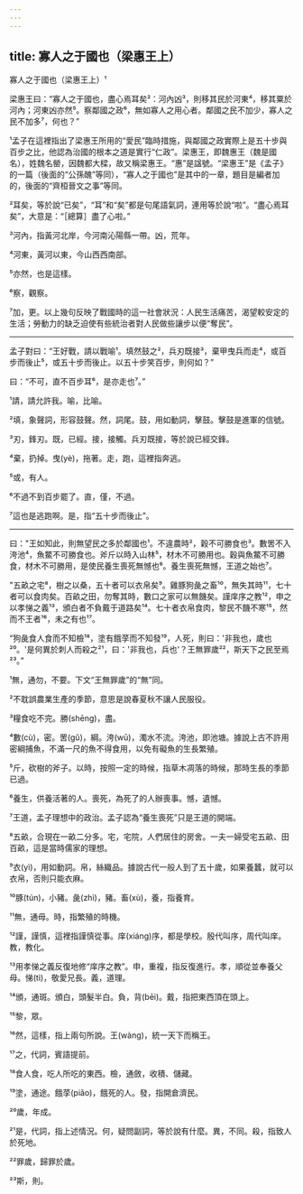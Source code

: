 ```yaml
---
---
---
```

title: 寡人之于國也（梁惠王上）
---




寡人之于國也（梁惠王上）¹

梁惠王曰：“寡人之于國也，盡心焉耳矣²：河內凶³，則移其民於河東⁴，移其粟於河內；河東凶亦然⁵。察鄰國之政⁶，無如寡人之用心者。鄰國之民不加少，寡人之民不加多⁷，何也？”

¹孟子在這裡指出了梁惠王所用的“愛民”臨時措施，與鄰國之政實際上是五十步與百步之比，他認為治國的根本之道是實行“仁政”。梁惠王，即魏惠王（魏是國名），姓魏名罃，因魏都大樑，故又稱梁惠王。“惠”是諡號。“梁惠王”是《孟子》的一篇（後面的“公孫醜”等同），“寡人之于國也”是其中的一章，題目是編者加的，後面的“齊桓晉文之事”等同。

²耳矣，等於說“已矣”，“耳”和“矣”都是句尾語氣詞，連用等於說“啦”。“盡心焉耳矣”，大意是：“［總算］盡了心啦。”

³河內，指黃河北岸，今河南沁陽縣一帶。凶，荒年。

⁴河東，黃河以東，今山西西南部。

⁵亦然，也是這樣。

⁶察，觀察。

⁷加，更。以上幾句反映了戰國時的這一社會狀況：人民生活痛苦，渴望較安定的生活；勞動力的缺乏迫使有些統治者對人民做些讓步以便“奪民”。



--------------------

孟子對曰：“王好戰，請以戰喻¹。填然鼓之²，兵刃既接³，棄甲曳兵而走⁴，或百步而後止⁵，或五十步而後止。以五十步笑百步，則何如？”

曰：“不可，直不百步耳⁶，是亦走也⁷。”

¹請，請允許我。喻，比喻。

²填，象聲詞，形容鼓聲。然，詞尾。鼓，用如動詞，擊鼓。擊鼓是進軍的信號。

³刃，鋒刃。既，已經。接，接觸。兵刃既接，等於說已經交鋒。

⁴棄，扔掉。曳(yè)，拖著。走，跑，這裡指奔逃。

⁵或，有人。

⁶不過不到百步罷了。直，僅，不過。

⁷這也是逃跑啊。是，指“五十步而後止”。



--------------------

曰："王如知此，則無望民之多於鄰國也¹。不違農時²，穀不可勝食也³。數罟不入洿池⁴，魚鱉不可勝食也。斧斤以時入山林⁵，材木不可勝用也。穀與魚鱉不可勝食，材木不可勝用，是使民養生喪死無憾也⁶。養生喪死無憾，王道之始也⁷。

"五畝之宅⁸，樹之以桑，五十者可以衣帛矣⁹。雞豚狗彘之畜¹⁰，無失其時¹¹，七十者可以食肉矣。百畝之田，勿奪其時，數口之家可以無饑矣。謹庠序之教¹²，申之以孝悌之義¹³，頒白者不負戴于道路矣¹⁴。七十者衣帛食肉，黎民不饑不寒¹⁵，然而不王者¹⁶，未之有也¹⁷。

“狗彘食人食而不知檢¹⁸，塗有餓莩而不知發¹⁹，人死，則曰：'非我也，歲也²⁰。'是何異於刺人而殺之²¹，曰：'非我也，兵也'？王無罪歲²²，斯天下之民至焉²³。”

¹無，通勿，不要。下文“王無罪歲”的“無”同。

²不耽誤農業生產的季節，意思是說春夏秋不讓人民服役。

³糧食吃不完。勝(shēng)，盡。

⁴數(cù)，密。罟(gǔ)，綱。洿(wū)，濁水不流。洿池，即池塘。據說上古不許用密綱捕魚，不滿一尺的魚不得食用，以免有礙魚的生長繁殖。

⁵斤，砍樹的斧子。以時，按照一定的時候，指草木凋落的時候，那時生長的季節已過。

⁶養生，供養活著的人。喪死，為死了的人辦喪事。憾，遺憾。

⁷王道，孟子理想中的政治。孟子認為“養生喪死”只是王道的開端。

⁸五畝，合現在一畝二分多。宅，宅院，人們居住的房舍。一夫一婦受宅五畝、田百畝，這是當時儒家的理想。

⁹衣(yì)，用如動詞。帛，絲織品。據說古代一般人到了五十歲，如果養蠶，就可以衣帛，否則只能衣麻。

¹⁰豚(tún)，小豬。彘(zhì)，豬。畜(xù)，養，指養育。

¹¹無，通毋。時，指繁殖的時機。

¹²謹，謹慎，這裡指謹慎從事。庠(xiáng)序，都是學校。殷代叫序，周代叫庠。教，教化。

¹³用孝悌之義反復地修“庠序之教”。申，重複，指反復進行。孝，順從並奉養父母。悌(tì)，敬愛兄長。義，道理。

¹⁴頒，通斑。頒白，頭髮半白。負，背(bēi)。戴，指把東西頂在頭上。

¹⁵黎，眾。

¹⁶然，這樣，指上兩句所說。王(wàng)，統一天下而稱王。

¹⁷之，代詞，賓語提前。

¹⁸食人食，吃人所吃的東西。檢，通斂，收積、儲藏。

¹⁹塗，通途。餓莩(piǎo)，餓死的人。發，指開倉濟民。

²⁰歲，年成。

²¹是，代詞，指上述情況。何，疑問副詞，等於說有什麼。異，不同。殺，指致人於死地。

²²罪歲，歸罪於歲。

²³斯，則。